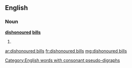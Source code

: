 ==English==

===Noun===
'''[[dishonoured]] [[bills]]'''

# {{plural of|dishonoured bill}}

[[Category:English words with consonant pseudo-digraphs]]

[[ar:dishonoured bills]]
[[fr:dishonoured bills]]
[[mg:dishonoured bills]]